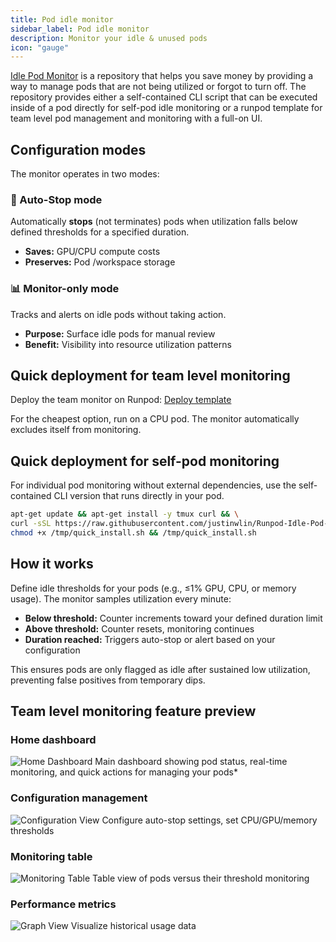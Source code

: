 ```yaml
---
title: Pod idle monitor
sidebar_label: Pod idle monitor
description: Monitor your idle & unused pods
icon: "gauge"
---
```


[Idle Pod Monitor](https://github.com/justinwlin/Runpod-Idle-Pod-Monitor) is a repository that helps you save money by providing a way to manage pods that are not being utilized or forgot to turn off. The repository provides either a self-contained CLI script that can be executed inside of a pod directly for self-pod idle monitoring or a runpod template for team level pod management and monitoring with a full-on UI.

## Configuration modes

The monitor operates in two modes:

### 🛑 Auto-Stop mode
Automatically **stops** (not terminates) pods when utilization falls below defined thresholds for a specified duration.
- **Saves:** GPU/CPU compute costs
- **Preserves:** Pod /workspace storage

### 📊 Monitor-only mode  
Tracks and alerts on idle pods without taking action.
- **Purpose:** Surface idle pods for manual review
- **Benefit:** Visibility into resource utilization patterns

## Quick deployment for team level monitoring

Deploy the team monitor on Runpod: [Deploy template](https://console.runpod.io/deploy?template=xe00ihiurd&ref=p1oqnqy1)

For the cheapest option, run on a CPU pod. The monitor automatically excludes itself from monitoring.

## Quick deployment for self-pod monitoring

For individual pod monitoring without external dependencies, use the self-contained CLI version that runs directly in your pod.

```bash
apt-get update && apt-get install -y tmux curl && \
curl -sSL https://raw.githubusercontent.com/justinwlin/Runpod-Idle-Pod-Monitor/refs/heads/main/self-contained/quick_install.sh -o /tmp/quick_install.sh && \
chmod +x /tmp/quick_install.sh && /tmp/quick_install.sh
```

## How it works

Define idle thresholds for your pods (e.g., ≤1% GPU, CPU, or memory usage). The monitor samples utilization every minute:

- **Below threshold:** Counter increments toward your defined duration limit
- **Above threshold:** Counter resets, monitoring continues
- **Duration reached:** Triggers auto-stop or alert based on your configuration

This ensures pods are only flagged as idle after sustained low utilization, preventing false positives from temporary dips.

## Team level monitoring feature preview

### Home dashboard
![Home Dashboard](./HomeView.png)
Main dashboard showing pod status, real-time monitoring, and quick actions for managing your pods*

### Configuration management  
![Configuration View](./ConfigurationView.png)
Configure auto-stop settings, set CPU/GPU/memory thresholds

### Monitoring table
![Monitoring Table](./MonitoringTable.png)
Table view of pods versus their threshold monitoring

### Performance metrics
![Graph View](./GraphView.png)
Visualize historical usage data

